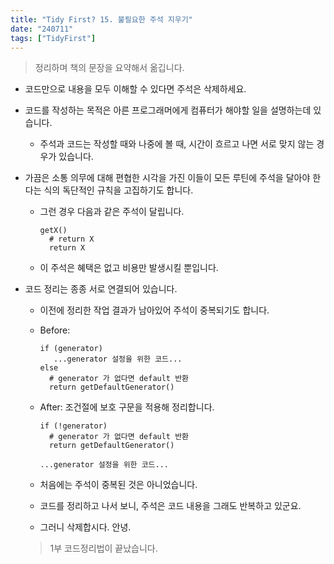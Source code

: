 ```yaml
---
title: "Tidy First? 15. 불필요한 주석 지우기"
date: "240711"
tags: ["TidyFirst"]
---
```


> 정리하며 책의 문장을 요약해서 옮깁니다.

- 코드만으로 내용을 모두 이해할 수 있다면 주석은 삭제하세요.
- 코드를 작성하는 목적은 아른 프로그래머에게 컴퓨터가 해야할 일을 설명하는데 있습니다.
  - 주석과 코드는 작성할 때와 나중에 볼 때, 시간이 흐르고 나면 서로 맞지 않는 경우가 있습니다.
- 가끔은 소통 의무에 대해 편협한 시각을 가진 이들이 모든 루틴에 주석을 달아야 한다는 식의 독단적인 규칙을 고집하기도 합니다.
  - 그런 경우 다음과 같은 주석이 달립니다.
    ```
    getX()
      # return X
      return X
    ```
  - 이 주석은 혜택은 없고 비용만 발생시킬 뿐입니다.
- 코드 정리는 종종 서로 연결되어 있습니다.

  - 이전에 정리한 작업 결과가 남아있어 주석이 중복되기도 합니다.
  - Before:
    ```
    if (generator)
       ...generator 설정을 위한 코드...
    else
      # generator 가 없다면 default 반환
      return getDefaultGenerator()
    ```
  - After: 조건절에 보호 구문을 적용해 정리합니다.

    ```
    if (!generator)
      # generator 가 없다면 default 반환
      return getDefaultGenerator()

    ...generator 설정을 위한 코드...
    ```

  - 처음에는 주석이 중복된 것은 아니었습니다.
  - 코드를 정리하고 나서 보니, 주석은 코드 내용을 그래도 반복하고 있군요.
  - 그러니 삭제합시다. 안녕.

  > 1부 코드정리법이 끝났습니다.
